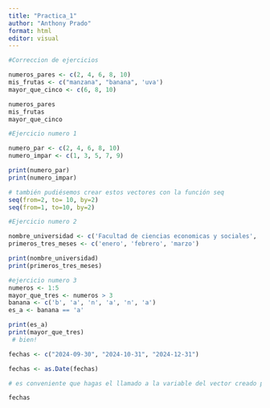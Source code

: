 ```yaml
---
title: "Practica_1"
author: "Anthony Prado"
format: html
editor: visual
---
```


```r

#Correccion de ejercicios

numeros_pares <- c(2, 4, 6, 8, 10)
mis_frutas <- c("manzana", "banana", 'uva')
mayor_que_cinco <- c(6, 8, 10) 

numeros_pares
mis_frutas
mayor_que_cinco

```

```r
#Ejercicio numero 1

numero_par <- c(2, 4, 6, 8, 10)
numero_impar <- c(1, 3, 5, 7, 9)

print(numero_par)
print(numero_impar)

# también pudiésemos crear estos vectores con la función seq
seq(from=2, to= 10, by=2)
seq(from=1, to=10, by=2)

```

```r
#Ejercicio numero 2

nombre_universidad <- c('Facultad de ciencias economicas y sociales', 'FACES', 'Escuela de Economia')
primeros_tres_meses <- c('enero', 'febrero', 'marzo')

print(nombre_universidad)
print(primeros_tres_meses)

```

```r
#ejercicio numero 3
numeros <- 1:5 
mayor_que_tres <- numeros > 3
banana <- c('b', 'a', 'n', 'a', 'n', 'a')
es_a <- banana == 'a'

print(es_a)
print(mayor_que_tres)
 # bien!

```

```r
fechas <- c("2024-09-30", "2024-10-31", "2024-12-31")

fechas <- as.Date(fechas)

# es conveniente que hagas el llamado a la variable del vector creado para verificar el formato. Más adelante verás que trabajar con fechas tiene sus particularidades. Igualmente está correcto el ejercicio

fechas

```
